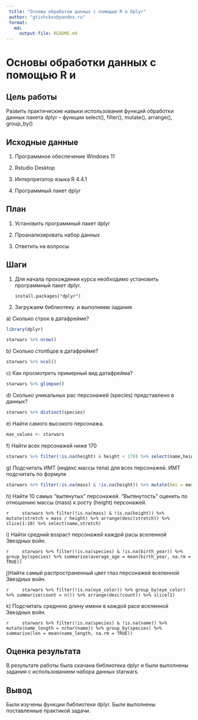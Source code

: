 ```yaml
---
 title: "Основы обработки данных с помощью R и Dplyr"
 author: "gtishckov@yandex.ru"
 format: 
   md:
     output-file: README.md
---
```


# Основы обработки данных с помощью R и 

## Цель работы

Развить практические навыки использования функций обработки данных пакета dplyr – функции select(), filter(), mutate(), arrange(), group_by()

## Исходные данные

1.  Программное обеспечение Windows 11

2.  Rstudio Desktop

3.  Интерпретатор языка R 4.4.1

4.  Программный пакет dplyr

## План

1.  Установить программный пакет dplyr

2.  Проанализировать набор данных

3.  Ответить на вопросы

## Шаги

1.  Для начала прохождения курса необходимо установить программный пакет dplyr.

    ```         
    install.packages("dplyr")
    ```

2.  Загружаем библиотеку. и выполняем задания

a\) Сколько строк в датафрейме?

```r
library(dplyr)

starwars %>% nrow()


```

b\) Сколько столбцов в датафрейме?

```r
starwars %>% ncol()
```

c\) Как просмотреть примерный вид датафрейма?

```r
starwars %>% glimpse()
```

d\) Сколько уникальных рас персонажей (species) представлено в данных?

```r
starwars %>% distinct(species)

```

e\) Найти самого высокого персонажа.

```r

max_values <- starwars 
```

f\) Найти всех персонажей ниже 170

```r
starwars %>% filter(!is.na(height) & height < 170) %>% select(name,height)
```

g\) Подсчитать ИМТ (индекс массы тела) для всех персонажей. ИМТ подсчитать по формуле

```r
starwars %>% filter(!is.na(mass) & !is.na(height)) %>% mutate(bmi = mass / (height/100)^2) %>% select(name,bmi)

```

h\) Найти 10 самых “вытянутых” персонажей. “Вытянутость” оценить по отношению массы (mass) к росту (height) персонажей.

```r
    starwars %>% filter(!is.na(mass) & !is.na(height)) %>% mutate(stretch = mass / height) %>% arrange(desc(stretch)) %>% slice(1:10) %>% select(name,stretch)
    ```

i\) Найти средний возраст персонажей каждой расы вселенной Звездных войн.

```r
    starwars %>% filter(!is.na(species) & !is.na(birth_year)) %>% group_by(species) %>% summarise(average_age = mean(birth_year, na.rm = TRUE))
    ```

j\)Найти самый распространенный цвет глаз персонажей вселенной Звездных войн.

```r
    starwars %>% filter(!is.na(eye_color)) %>% group_by(eye_color) %>% summarise(count = n()) %>% arrange(desc(count)) %>% slice(1)
    ```

k\) Подсчитать среднюю длину имени в каждой расе вселенной Звездных войн.

```r
    starwars %>% filter(!is.na(species) & !is.na(name)) %>% mutate(name_length = nchar(name)) %>% group_by(species) %>% summarise(len = mean(name_length, na.rm = TRUE))
    ```

## Оценка результата

В результате работы была скачана библиотека dplyr и были выполнены задания с использованием набора данных starwars.

## Вывод

Были изучены функции библиотеки dplyr. Были выполнены поставленные практикой задачи.
